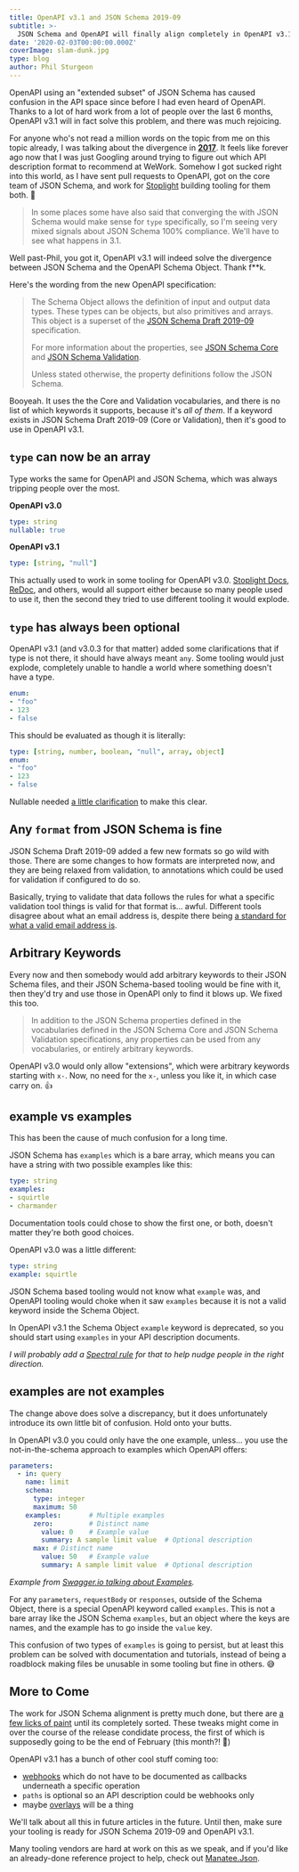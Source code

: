 ```yaml
---
title: OpenAPI v3.1 and JSON Schema 2019-09
subtitle: >-
  JSON Schema and OpenAPI will finally align completely in OpenAPI v3.1.
date: '2020-02-03T00:00:00.000Z'
coverImage: slam-dunk.jpg
type: blog
author: Phil Sturgeon
---
```


OpenAPI using an "extended subset" of JSON Schema has caused confusion in the API space since before I had even heard of OpenAPI. Thanks to a lot of hard work from a lot of people over the last 6 months, OpenAPI v3.1 will in fact solve this problem, and there was much rejoicing. 

For anyone who's not read a million words on the topic from me on this topic already, I was talking about the divergence in **[2017](https://phil.tech/api/2017/07/20/my-vision-for-a-perfect-world-in-api-specification/#json-schema-divergence)**. It feels like forever ago now that I was just Googling around trying to figure out which API description format to recommend at WeWork. Somehow I got sucked right into this world, as I have sent pull requests to OpenAPI, got on the core team of JSON Schema, and work for [Stoplight](https://stoplight.io/) building tooling for them both. 🤣

> In some places some have also said that converging the with JSON Schema would make sense for `type` specifically, so I'm seeing very mixed signals about JSON Schema 100% compliance. We'll have to see what happens in 3.1.

Well past-Phil, you got it, OpenAPI v3.1 will indeed solve the divergence between JSON Schema and the OpenAPI Schema Object. Thank f**k.

Here's the wording from the new OpenAPI specification: 

> The Schema Object allows the definition of input and output data types. These types can be objects, but also primitives and arrays. This object is a superset of the [JSON Schema Draft 2019-09](http://json-schema.org/) specification.
> 
> For more information about the properties, see [JSON Schema Core](https://json-schema.org/draft/2019-09/json-schema-core.html) and [JSON Schema Validation](https://json-schema.org/draft/2019-09/json-schema-validation.html).
> 
> Unless stated otherwise, the property definitions follow the JSON Schema.

Booyeah. It uses the the Core and Validation vocabularies, and there is no list of which keywords it supports, because it's *all of them*. If a keyword exists in JSON Schema Draft 2019-09 (Core or Validation), then it's good to use in OpenAPI v3.1.

## `type` can now be an array

Type works the same for OpenAPI and JSON Schema, which was always tripping people over the most. 

**OpenAPI v3.0**

```yaml
type: string
nullable: true
```

**OpenAPI v3.1**

```yaml
type: [string, "null"]
```

This actually used to work in some tooling for OpenAPI v3.0. [Stoplight Docs](https://stoplight.io/docs), [ReDoc](https://redocly.github.io/redoc/), and others, would all support either because so many people used to use it, then the second they tried to use different tooling it would explode. 

## `type` has always been optional

OpenAPI v3.1 (and v3.0.3 for that matter) added some clarifications that if type is not there, it should have always meant `any`. Some tooling would just explode, completely unable to handle a world where something doesn't have a type. 

```yaml
enum:
- "foo"
- 123
- false
```

This should be evaluated as though it is literally: 

```yaml
type: [string, number, boolean, "null", array, object]
enum:
- "foo"
- 123
- false
```

Nullable needed [a little clarification](https://github.com/OAI/OpenAPI-Specification/blob/master/proposals/003_Clarify-Nullable.md) to make this clear.

## Any `format` from JSON Schema is fine

JSON Schema Draft 2019-09 added a few new formats so go wild with those. There are some changes to how formats are interpreted now, and they are being relaxed from validation, to annotations which could be used for validation if configured to do so. 

Basically, trying to validate that data follows the rules for what a specific validation tool things is valid for that format is... awful. Different tools disagree about what an email address is, despite there being [a standard for what a valid email address is](https://json-schema.org/draft/2019-09/json-schema-validation.html#RFC5322). 

## Arbitrary Keywords

Every now and then somebody would add arbitrary keywords to their JSON Schema files, and their JSON Schema-based tooling would be fine with it, then they'd try and use those in OpenAPI only to find it blows up. We fixed this too.

> In addition to the JSON Schema properties defined in the vocabularies defined in the JSON Schema Core and JSON Schema Validation specifications, any properties can be used from any vocabularies, or entirely arbitrary keywords. 

OpenAPI v3.0 would only allow "extensions", which were arbitrary keywords starting with `x-`. Now, no need for the `x-`, unless you like it, in which case carry on. 👍

## example vs examples

This has been the cause of much confusion for a long time. 

JSON Schema has `examples` which is a bare array, which means you can have a string with two possible examples like this:

```yaml
type: string
examples:
- squirtle
- charmander
```

Documentation tools could chose to show the first one, or both, doesn't matter they're both good choices. 

OpenAPI v3.0 was a little different:

```yaml
type: string
example: squirtle
```

JSON Schema based tooling would not know what `example` was, and OpenAPI tooling would choke when it saw `examples` because it is not a valid keyword inside the Schema Object.

In OpenAPI v3.1 the Schema Object `example` keyword is deprecated, so you should start using `examples` in your API description documents. 

_I will probably add a [Spectral rule](https://stoplight.io/p/docs/gh/stoplightio/spectral/docs/reference/openapi-rules.md) for that to help nudge people in the right direction._

## examples are not examples 

The change above does solve a discrepancy, but it does unfortunately introduce its own little bit of confusion. Hold onto your butts. 

In OpenAPI v3.0 you could only have the one example, unless... you use the not-in-the-schema approach to examples which OpenAPI offers:

```yaml
parameters:
  - in: query
    name: limit
    schema:
      type: integer
      maximum: 50
    examples:       # Multiple examples
      zero:         # Distinct name
        value: 0    # Example value
        summary: A sample limit value  # Optional description
      max: # Distinct name
        value: 50   # Example value
        summary: A sample limit value  # Optional description
```

_Example from [Swagger.io talking about Examples](https://swagger.io/docs/specification/adding-examples/)._

For any `parameters`, `requestBody` or `responses`, outside of the Schema Object, there is a special OpenAPI keyword called `examples`. This is not a bare array like the JSON Schema `examples`, but an object where the keys are names, and the example has to go inside the `value` key. 

This confusion of two types of `examples` is going to persist, but at least this problem can be solved with documentation and tutorials, instead of being a roadblock making files be unusable in some tooling but fine in others. 😅

## More to Come

The work for JSON Schema alignment is pretty much done, but there are [a few licks of paint](https://github.com/OAI/OpenAPI-Specification/issues/2099) until its completely sorted. These tweaks might come in over the course of the release condidate process, the first of which is supposedly going to be the end of February (this month?! 🤯)

OpenAPI v3.1 has a bunch of other cool stuff coming too:

- [webhooks](https://github.com/OAI/OpenAPI-Specification/blob/master/proposals/002_Webhooks.md) which do not have to be documented as callbacks underneath a specific operation
- `paths` is optional so an API description could be webhooks only
- maybe [overlays](https://github.com/OAI/OpenAPI-Specification/blob/master/proposals/004_Overlays.md) will be a thing

We'll talk about all this in future articles in the future. Until then, make sure your tooling is ready for JSON Schema 2019-09 and OpenAPI v3.1. 

Many tooling vendors are hard at work on this as we speak, and if you'd like an already-done reference project to help, check out [Manatee.Json](https://github.com/gregsdennis/Manatee.Json).
